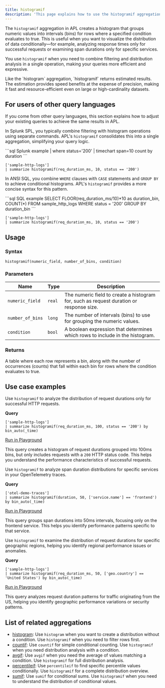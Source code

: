 ```yaml
---
title: histogramif
description: 'This page explains how to use the histogramif aggregation function in APL.'
---
```


The `histogramif` aggregation in APL creates a histogram that groups numeric values into intervals (bins) for rows where a specified condition evaluates to true. This is useful when you want to visualize the distribution of data conditionally—for example, analyzing response times only for successful requests or examining span durations only for specific services.

You use `histogramif` when you need to combine filtering and distribution analysis in a single operation, making your queries more efficient and expressive.

<Note>
Like the `histogram` aggregation, `histogramif` returns estimated results. The estimation provides speed benefits at the expense of precision, making it fast and resource-efficient even on large or high-cardinality datasets.
</Note>

## For users of other query languages

If you come from other query languages, this section explains how to adjust your existing queries to achieve the same results in APL.

<AccordionGroup>
<Accordion title="Splunk SPL users">

In Splunk SPL, you typically combine filtering with histogram operations using separate commands. APL's `histogramif` consolidates this into a single aggregation, simplifying your query logic.

<CodeGroup>
```sql Splunk example
| where status='200'
| timechart span=10 count by duration
```

```kusto APL equivalent
['sample-http-logs']
| summarize histogramif(req_duration_ms, 10, status == '200')
```
</CodeGroup>

</Accordion>
<Accordion title="ANSI SQL users">

In ANSI SQL, you combine `WHERE` clauses with `CASE` statements and `GROUP BY` to achieve conditional histograms. APL's `histogramif` provides a more concise syntax for this pattern.

<CodeGroup>
```sql SQL example
SELECT FLOOR(req_duration_ms/10)*10 as duration_bin, COUNT(*)
FROM sample_http_logs
WHERE status = '200'
GROUP BY duration_bin
```

```kusto APL equivalent
['sample-http-logs']
| summarize histogramif(req_duration_ms, 10, status == '200')
```
</CodeGroup>

</Accordion>
</AccordionGroup>

## Usage

### Syntax

```kusto
histogramif(numeric_field, number_of_bins, condition)
```

### Parameters

| Name | Type | Description |
| ---- | ---- | ----------- |
| `numeric_field` | `real` | The numeric field to create a histogram for, such as request duration or response size. |
| `number_of_bins` | `long` | The number of intervals (bins) to use for grouping the numeric values. |
| `condition` | `bool` | A boolean expression that determines which rows to include in the histogram. |

### Returns

A table where each row represents a bin, along with the number of occurrences (counts) that fall within each bin for rows where the condition evaluates to true.

## Use case examples

<Tabs>
<Tab title="Log analysis">

Use `histogramif` to analyze the distribution of request durations only for successful HTTP requests.

**Query**

```kusto
['sample-http-logs']
| summarize histogramif(req_duration_ms, 100, status == '200') by bin_auto(_time)
```

[Run in Playground](https://play.axiom.co/axiom-play-qf1k/query?initForm=%7B%22apl%22%3A%22%5B'sample-http-logs'%5D%20%7C%20summarize%20histogramif(req_duration_ms%2C%20100%2C%20status%20%3D%3D%20'200')%20by%20bin_auto(_time)%22%7D)

This query creates a histogram of request durations grouped into 100ms bins, but only includes requests with a `200` HTTP status code. This helps you understand the performance characteristics of successful requests.

</Tab>
<Tab title="OpenTelemetry traces">

Use `histogramif` to analyze span duration distributions for specific services in your OpenTelemetry traces.

**Query**

```kusto
['otel-demo-traces']
| summarize histogramif(duration, 50, ['service.name'] == 'frontend') by bin_auto(_time)
```

[Run in Playground](https://play.axiom.co/axiom-play-qf1k/query?initForm=%7B%22apl%22%3A%22%5B'otel-demo-traces'%5D%20%7C%20summarize%20histogramif(duration%2C%2050%2C%20%5B'service.name'%5D%20%3D%3D%20'frontend')%20by%20bin_auto(_time)%22%7D)

This query groups span durations into 50ms intervals, focusing only on the frontend service. This helps you identify performance patterns specific to that service.

</Tab>
<Tab title="Security logs">

Use `histogramif` to examine the distribution of request durations for specific geographic regions, helping you identify regional performance issues or anomalies.

**Query**

```kusto
['sample-http-logs']
| summarize histogramif(req_duration_ms, 50, ['geo.country'] == 'United States') by bin_auto(_time)
```

[Run in Playground](https://play.axiom.co/axiom-play-qf1k/query?initForm=%7B%22apl%22%3A%22%5B'sample-http-logs'%5D%20%7C%20summarize%20histogramif(req_duration_ms%2C%2050%2C%20%5B'geo.country'%5D%20%3D%3D%20'United%20States')%20by%20bin_auto(_time)%22%7D)

This query analyzes request duration patterns for traffic originating from the US, helping you identify geographic performance variations or security patterns.

</Tab>
</Tabs>

## List of related aggregations

- [histogram](/apl/aggregation-function/histogram): Use `histogram` when you want to create a distribution without a condition. Use `histogramif` when you need to filter rows first.
- [countif](/apl/aggregation-function/countif): Use `countif` for simple conditional counting. Use `histogramif` when you need distribution analysis with a condition.
- [avgif](/apl/aggregation-function/avgif): Use `avgif` when you need the average of values matching a condition. Use `histogramif` for full distribution analysis.
- [percentileif](/apl/aggregation-function/percentileif): Use `percentileif` to find specific percentile values conditionally. Use `histogramif` for a complete distribution overview.
- [sumif](/apl/aggregation-function/sumif): Use `sumif` for conditional sums. Use `histogramif` when you need to understand the distribution of conditional values.


